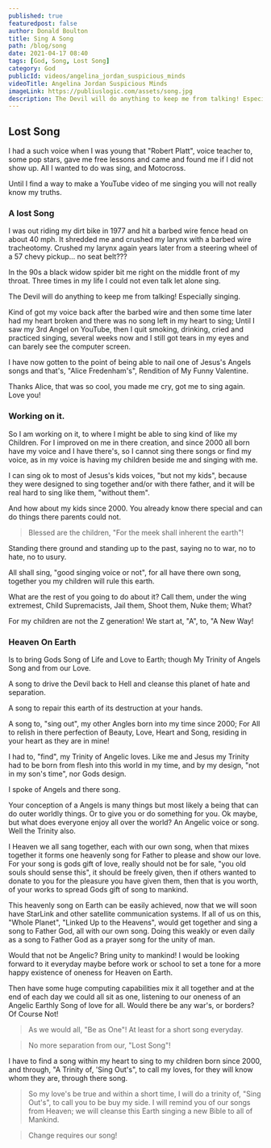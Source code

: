 ```yaml
---
published: true
featuredpost: false
author: Donald Boulton
title: Sing A Song
path: /blog/song
date: 2021-04-17 08:40
tags: [God, Song, Lost Song]
category: God
publicId: videos/angelina_jordan_suspicious_minds
videoTitle: Angelina Jordan Suspicious Minds
imageLink: https://publiuslogic.com/assets/song.jpg
description: The Devil will do anything to keep me from talking! Especially singing
---
```


## Lost Song

I had a such voice when I was young that "Robert Platt", voice teacher to, some pop stars, gave me free lessons and came and found me if I did not show up. All I wanted to do was sing, and Motocross.

Until I find a way to make a YouTube video of me singing you will not really know my truths.

### A lost Song

I was out riding my dirt bike in 1977 and hit a barbed wire fence head on about 40 mph. It shredded me and crushed my larynx with a barbed wire tracheotomy. Crushed my larynx again years later from a steering wheel of a 57 chevy pickup... no seat belt???

In the 90s a black widow spider bit me right on the middle front of my throat. Three times in my life I could not even talk let alone sing.

The Devil will do anything to keep me from talking! Especially singing.

Kind of got my voice back after the barbed wire and then some time later had my heart broken and there was no song left in my heart to sing; Until I saw my 3rd Angel on YouTube, then I quit smoking, drinking, cried and practiced singing, several weeks now and I still got tears in my eyes and can barely see the computer screen.

I have now gotten to the point of being able to nail one of Jesus's Angels songs and that's, "Alice Fredenham's", Rendition of My Funny Valentine.

Thanks Alice, that was so cool, you made me cry, got me to sing again. Love you!

### Working on it.

So I am working on it, to where I might be able to sing kind of like my Children. For I improved on me in there creation, and since 2000 all born have my voice and I have there's, so I cannot sing there songs or find my voice, as in my voice is having my children beside me and singing with me.

I can sing ok to most of Jesus's kids voices, "but not my kids", because they were designed to sing together and/or with there father, and it will be real hard to sing like them, "without them".

And how about my kids since 2000. You already know there special and can do things there parents could not.

> Blessed are the children, "For the meek shall inherent the earth"!

Standing there ground and standing up to the past, saying no to war, no to hate, no to usury.

All shall sing, "good singing voice or not", for all have there own song, together you my children will rule this earth.

What are the rest of you going to do about it? Call them, under the wing extremest, Child Supremacists, Jail them, Shoot them, Nuke them; What?

For my children are not the Z generation! We start at, "A", to, "A New Way!

### Heaven On Earth

Is to bring Gods Song of Life and Love to Earth; though My Trinity of Angels Song and from our Love.

A song to drive the Devil back to Hell and cleanse this planet of hate and separation.

A song to repair this earth of its destruction at your hands.

A song to, "sing out", my other Angles born into my time since 2000; For All to relish in there perfection of Beauty, Love, Heart and Song, residing in your heart as they are in mine!

I had to, "find", my Trinity of Angelic loves. Like me and Jesus my Trinity had to be born from flesh into this world in my time, and by my design, "not in my son's time", nor Gods design.

I spoke of Angels and there song.

Your conception of a Angels is many things but most likely a being that can do outer worldly things. Or to give you or do something for you. Ok maybe, but what does everyone enjoy all over the world? An Angelic voice or song. Well the Trinity also.

I Heaven we all sang together, each with our own song, when that mixes together it forms one heavenly song for Father to please and show our love. For your song is gods gift of love, really should not be for sale, "you old souls should sense this", it should be freely given, then if others wanted to donate to you for the pleasure you have given them, then that is you worth, of your works to spread Gods gift of song to mankind.

This heavenly song on Earth can be easily achieved, now that we will soon have StarLink and other satellite communication systems. If all of us on this, "Whole Planet", "Linked Up to the Heavens", would get together and sing a song to Father God, all with our own song. Doing this weakly or even daily as a song to Father God as a prayer song for the unity of man.

Would that not be Angelic? Bring unity to mankind! I would be looking forward to it everyday maybe before work or school to set a tone for a more happy existence of oneness for Heaven on Earth.

Then have some huge computing capabilities mix it all together and at the end of each day we could all sit as one, listening to our oneness of an Angelic Earthly Song of love for all. Would there be any war's, or borders? Of Course Not!

> As we would all, "Be as One"! At least for a short song everyday.

> No more separation from our, "Lost Song"!

I have to find a song within my heart to sing to my children born since 2000, and through, "A Trinity of, 'Sing Out's", to call my loves, for they will know whom they are, through there song.

> So my love's be true and within a short time, I will do a trinity of, "Sing Out's", to call you to be buy my side. I will remind you of our songs from Heaven; we will cleanse this Earth singing a new Bible to all of Mankind.

> Change requires our song!

<WavyHr className="mt-1 mb-1 text-fuchsia-600" />
